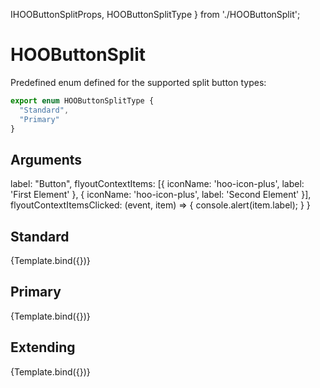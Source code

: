  IHOOButtonSplitProps,
  HOOButtonSplitType
} from './HOOButtonSplit';

<Meta title="Components/Buttons/HOOButtonSplit" component={HOOButtonSplit} />

# HOOButtonSplit

Predefined enum defined for the supported split button types:
```ts
export enum HOOButtonSplitType {
  "Standard",
  "Primary"
}
```

## Arguments

<ArgTypes of={HOOButtonSplit} />

  label: "Button",
  flyoutContextItems: [{ iconName: 'hoo-icon-plus', label: 'First Element' }, { iconName: 'hoo-icon-plus', label: 'Second Element' }],
  flyoutContextItemsClicked: (event, item) => {
    console.alert(item.label);
  }
}

## Standard
<Canvas>
  <Story 
    name="Standard"
    args = { 
      (function () {
        symset.initSymbols();
        const mergedArgs = JSON.parse(JSON.stringify(DefaultParams));
        mergedArgs["type"] = HOOButtonSplitType.Standard;
        return mergedArgs;
      })()
    }>
    {Template.bind({})}
  </Story>
</Canvas>

## Primary
<Canvas>
  <Story 
    name="Primary"
    args = { 
      (function () {
        const mergedArgs = JSON.parse(JSON.stringify(DefaultParams));
        mergedArgs["type"] = HOOButtonSplitType.Primary;
        return mergedArgs;
      })()
    }>
    {Template.bind({})}
  </Story>
</Canvas>

## Extending
<Canvas>
  <Story 
    name="Extending"
    args = { 
      (function () {
        const mergedArgs = JSON.parse(JSON.stringify(DefaultParams));
        mergedArgs["type"] = HOOButtonSplitType.Primary;
        mergedArgs["rootElementAttributes"] = { style: { backgroundColor: "pink" } };
        return mergedArgs;
      })()
    }>
    {Template.bind({})}
  </Story>
</Canvas>
